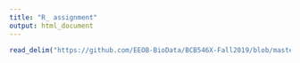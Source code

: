 ```yaml
---
title: "R_ assignment"
output: html_document
---
```

```r
read_delim("https://github.com/EEOB-BioData/BCB546X-Fall2019/blob/master/assignments/UNIX_Assignment/fang_et_al_genotypes.txt") 
```


